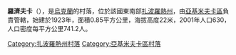{{unreferenced|time=2018-08-06T05:40:18+00:00}}
{{coord|46|30|26|N|34|57|9|E|scale:100000|display=title}}

'''羅濟夫卡'''（{{lang-uk|Розівка}}），是[[烏克蘭|烏克蘭]]的村落，位於該國東南部[[扎波羅熱州|扎波羅熱州]]，由[[亞基米夫卡區|亞基米夫卡區]]負責管轄，始建於1923年，面積0.85平方公里，海拔高度22米，2001年人口630，人口密度每平方公里741.2人。

[[Category:扎波羅熱州村落|Category:扎波羅熱州村落]]
[[Category:亞基米夫卡區村落|Category:亞基米夫卡區村落]]


{{Zaporizhia-geo-stub}}